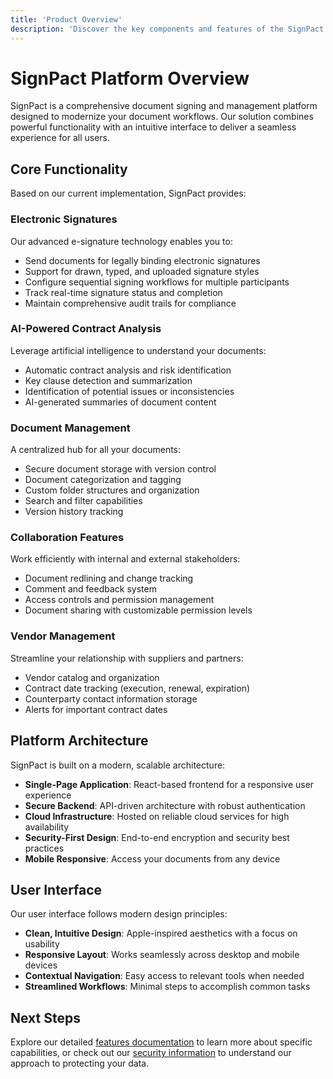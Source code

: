 ```yaml
---
title: 'Product Overview'
description: 'Discover the key components and features of the SignPact platform'
---
```


# SignPact Platform Overview

SignPact is a comprehensive document signing and management platform designed to modernize your document workflows. Our solution combines powerful functionality with an intuitive interface to deliver a seamless experience for all users.

## Core Functionality

Based on our current implementation, SignPact provides:

### Electronic Signatures

Our advanced e-signature technology enables you to:
- Send documents for legally binding electronic signatures
- Support for drawn, typed, and uploaded signature styles
- Configure sequential signing workflows for multiple participants
- Track real-time signature status and completion
- Maintain comprehensive audit trails for compliance

### AI-Powered Contract Analysis

Leverage artificial intelligence to understand your documents:
- Automatic contract analysis and risk identification
- Key clause detection and summarization
- Identification of potential issues or inconsistencies
- AI-generated summaries of document content

### Document Management

A centralized hub for all your documents:
- Secure document storage with version control
- Document categorization and tagging
- Custom folder structures and organization
- Search and filter capabilities
- Version history tracking

### Collaboration Features

Work efficiently with internal and external stakeholders:
- Document redlining and change tracking
- Comment and feedback system
- Access controls and permission management
- Document sharing with customizable permission levels

### Vendor Management

Streamline your relationship with suppliers and partners:
- Vendor catalog and organization
- Contract date tracking (execution, renewal, expiration)
- Counterparty contact information storage
- Alerts for important contract dates

## Platform Architecture

SignPact is built on a modern, scalable architecture:

- **Single-Page Application**: React-based frontend for a responsive user experience
- **Secure Backend**: API-driven architecture with robust authentication
- **Cloud Infrastructure**: Hosted on reliable cloud services for high availability
- **Security-First Design**: End-to-end encryption and security best practices
- **Mobile Responsive**: Access your documents from any device

## User Interface

Our user interface follows modern design principles:

- **Clean, Intuitive Design**: Apple-inspired aesthetics with a focus on usability
- **Responsive Layout**: Works seamlessly across desktop and mobile devices
- **Contextual Navigation**: Easy access to relevant tools when needed
- **Streamlined Workflows**: Minimal steps to accomplish common tasks

## Next Steps

Explore our detailed [features documentation](/product/features) to learn more about specific capabilities, or check out our [security information](/product/security) to understand our approach to protecting your data. 
